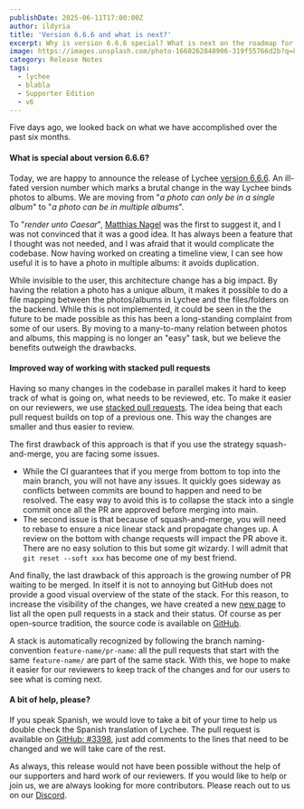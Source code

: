 ```yaml
---
publishDate: 2025-06-11T17:00:00Z
author: ildyria
title: 'Version 6.6.6 and what is next?'
excerpt: Why is version 6.6.6 special? What is next on the roadmap for Lychee?
image: https://images.unsplash.com/photo-1660262848906-319f55766d2b?q=80&w=3474&auto=format&fit=crop&ixlib=rb-4.1.0&ixid=M3wxMjA3fDB8MHxwaG90by1wYWdlfHx8fGVufDB8fHx8fA%3D%3D
category: Release Notes
tags:
  - lychee
  - blabla
  - Supporter Edition
  - v6
---
```


Five days ago, we looked back on what we have accomplished over the past six months.

#### What is special about version 6.6.6?

Today, we are happy to announce the release of Lychee [version 6.6.6](https://github.com/LycheeOrg/Lychee/releases/tag/v6.6.6). An ill-fated version number which marks a brutal change in the way Lychee binds photos to albums.
We are moving from "*a photo can only be in a single album*" to "*a photo can be in multiple albums*".

To "*render unto Caesar*", [Matthias Nagel](https://github.com/nagmat84) was the first to suggest it, and I was not convinced that it was a good idea.
It has always been a feature that I thought was not needed, and I was afraid that it would complicate the codebase.
Now having worked on creating a timeline view, I can see how useful it is to have a photo in multiple albums: it avoids duplication.

While invisible to the user, this architecture change has a big impact. By having the relation a photo has a unique album,
it makes it possible to do a file mapping between the photos/albums in Lychee and the files/folders on the backend.
While this is not implemented, it could be seen in the the future to be made possible as this has been a long-standing complaint from some of our users.
By moving to a many-to-many relation between photos and albums, this mapping is no longer an "easy" task, but we believe the benefits outweigh the drawbacks.

#### Improved way of working with stacked pull requests

Having so many changes in the codebase in parallel makes it hard to keep track of what is going on, what needs to be reviewed, etc.
To make it easier on our reviewers, we use [stacked pull requests](https://www.stacking.dev/). The idea being that each pull request builds on top of a previous one.
This way the changes are smaller and thus easier to review.

The first drawback of this approach is that if you use the strategy squash-and-merge, you are facing some issues.

- While the CI guarantees that if you merge from bottom to top into the main branch, you will not have any issues.
  It quickly goes sideway as conflicts between commits are bound to happen and need to be resolved.
  The easy way to avoid this is to collapse the stack into a single commit once all the PR are approved before merging into main. 
- The second issue is that because of squash-and-merge, you will need to rebase to ensure a nice linear stack and propagate changes up.
  A review on the bottom with change requests will impact the PR above it. There are no easy solution to this but some git wizardy.
  I will admit that `git reset --soft xxx` has become one of my best friend.

And finally, the last drawback of this approach is the growing number of PR waiting to be merged. In itself it is not to annoying but GitHub
does not provide a good visual overview of the state of the stack. For this reason, to increase the visibility of the changes, we have created
a new [new page](https://pr.lycheeorg.dev/) to list all the open pull requests in a stack and their status.
Of course as per open-source tradition, the source code is available on [GitHub](https://github.com/LycheeOrg/Lychee-Pull-Requests).

A stack is automatically recognized by following the branch naming-convention `feature-name/pr-name`: all the pull requests that start with the same `feature-name/` are part of the same stack.
With this, we hope to make it easier for our reviewers to keep track of the changes and for our users to see what is coming next.

#### A bit of help, please?

If you speak Spanish, we would love to take a bit of your time to help us double check the Spanish translation of Lychee.
The pull request is available on [GitHub: #3398](https://github.com/LycheeOrg/Lychee/pull/3398), just add comments to the lines that need to be changed and we will take care of the rest.

As always, this release would not have been possible without the help of our supporters and hard work of our reviewers.
If you would like to help or join us, we are always looking for more contributors.
Please reach out to us on our [Discord](https://discord.gg/JMPvuRQcTf).